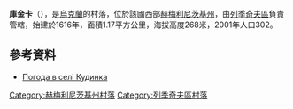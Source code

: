 {{coord|49|28|59|N|27|42|37|E|scale:100000|display=title}}

'''庫金卡'''（{{lang-uk|Кудинка}}），是[[烏克蘭|烏克蘭]]的村落，位於該國西部[[赫梅利尼茨基州|赫梅利尼茨基州]]，由[[列季奇夫區|列季奇夫區]]負責管轄，始建於1616年，面積1.17平方公里，海拔高度268米，2001年人口302。

==參考資料==
* [http://weather.in.ua/ua/hmel'nickaja/12593 Погода в селі Кудинка] {{Wayback|url=http://weather.in.ua/ua/hmel%27nickaja/12593 |date=20160305212337 }}

{{DEFAULTSORT:Кудинка}}
[[Category:赫梅利尼茨基州村落|Category:赫梅利尼茨基州村落]]
[[Category:列季奇夫區村落|Category:列季奇夫區村落]]


{{Khmelnytskyi-geo-stub}}